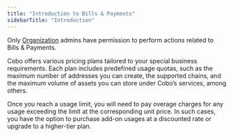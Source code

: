 ```yaml
---
title: "Introduction to Bills & Payments"
sidebarTitle: "Introduction"
---
```


<Note>Only [Organization](/en/portal/organization/introduction) admins have permission to perform actions related to Bills & Payments.</Note>

Cobo offers various pricing plans tailored to your special business requirements. Each plan includes predefined usage quotas, such as the maximum number of addresses you can create, the supported chains, and the maximum volume of assets you can store under Cobo’s services, among others.

Once you reach a usage limit, you will need to pay overage charges for any usage exceeding the limit at the corresponding unit price. In such cases, you have the option to purchase add-on usages at a discounted rate or upgrade to a higher-tier plan.
